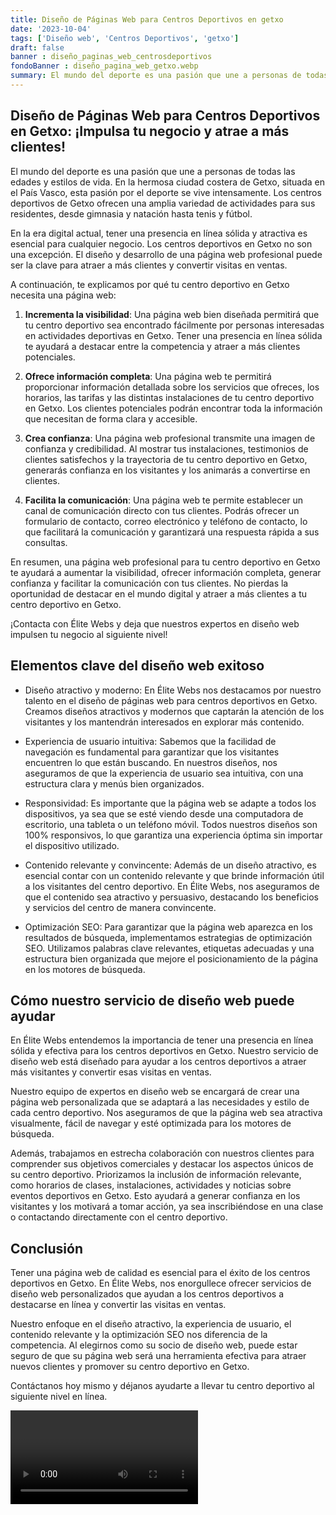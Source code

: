 ```yaml
---
title: Diseño de Páginas Web para Centros Deportivos en getxo
date: '2023-10-04'
tags: ['Diseño web', 'Centros Deportivos', 'getxo']
draft: false
banner : diseño_paginas_web_centrosdeportivos
fondoBanner : diseño_pagina_web_getxo.webp
summary: El mundo del deporte es una pasión que une a personas de todas las edades y estilos de vida. En la hermosa ciudad costera de Getxo, situada en el País Vasco, esta pasión por el deporte se vive intensamente. Los centros deportivos de Getxo ofrecen una amplia variedad de actividades para sus residentes, desde gimnasia y natación hasta tenis y fútbol.
---
```


## Diseño de Páginas Web para Centros Deportivos en Getxo: ¡Impulsa tu negocio y atrae a más clientes!

El mundo del deporte es una pasión que une a personas de todas las edades y estilos de vida. En la hermosa ciudad costera de Getxo, situada en el País Vasco, esta pasión por el deporte se vive intensamente. Los centros deportivos de Getxo ofrecen una amplia variedad de actividades para sus residentes, desde gimnasia y natación hasta tenis y fútbol.

En la era digital actual, tener una presencia en línea sólida y atractiva es esencial para cualquier negocio. Los centros deportivos en Getxo no son una excepción. El diseño y desarrollo de una página web profesional puede ser la clave para atraer a más clientes y convertir visitas en ventas. 

A continuación, te explicamos por qué tu centro deportivo en Getxo necesita una página web:

1. **Incrementa la visibilidad**: Una página web bien diseñada permitirá que tu centro deportivo sea encontrado fácilmente por personas interesadas en actividades deportivas en Getxo. Tener una presencia en línea sólida te ayudará a destacar entre la competencia y atraer a más clientes potenciales.

2. **Ofrece información completa**: Una página web te permitirá proporcionar información detallada sobre los servicios que ofreces, los horarios, las tarifas y las distintas instalaciones de tu centro deportivo en Getxo. Los clientes potenciales podrán encontrar toda la información que necesitan de forma clara y accesible.

3. **Crea confianza**: Una página web profesional transmite una imagen de confianza y credibilidad. Al mostrar tus instalaciones, testimonios de clientes satisfechos y la trayectoria de tu centro deportivo en Getxo, generarás confianza en los visitantes y los animarás a convertirse en clientes.

4. **Facilita la comunicación**: Una página web te permite establecer un canal de comunicación directo con tus clientes. Podrás ofrecer un formulario de contacto, correo electrónico y teléfono de contacto, lo que facilitará la comunicación y garantizará una respuesta rápida a sus consultas.

En resumen, una página web profesional para tu centro deportivo en Getxo te ayudará a aumentar la visibilidad, ofrecer información completa, generar confianza y facilitar la comunicación con tus clientes. No pierdas la oportunidad de destacar en el mundo digital y atraer a más clientes a tu centro deportivo en Getxo.

¡Contacta con Élite Webs y deja que nuestros expertos en diseño web impulsen tu negocio al siguiente nivel!

<GifSeo />

<Cta />

## Elementos clave del diseño web exitoso

- Diseño atractivo y moderno: En Élite Webs nos destacamos por nuestro talento en el diseño de páginas web para centros deportivos en Getxo. Creamos diseños atractivos y modernos que captarán la atención de los visitantes y los mantendrán interesados en explorar más contenido.

- Experiencia de usuario intuitiva: Sabemos que la facilidad de navegación es fundamental para garantizar que los visitantes encuentren lo que están buscando. En nuestros diseños, nos aseguramos de que la experiencia de usuario sea intuitiva, con una estructura clara y menús bien organizados.

- Responsividad: Es importante que la página web se adapte a todos los dispositivos, ya sea que se esté viendo desde una computadora de escritorio, una tableta o un teléfono móvil. Todos nuestros diseños son 100% responsivos, lo que garantiza una experiencia óptima sin importar el dispositivo utilizado.

- Contenido relevante y convincente: Además de un diseño atractivo, es esencial contar con un contenido relevante y que brinde información útil a los visitantes del centro deportivo. En Élite Webs, nos aseguramos de que el contenido sea atractivo y persuasivo, destacando los beneficios y servicios del centro de manera convincente.

- Optimización SEO: Para garantizar que la página web aparezca en los resultados de búsqueda, implementamos estrategias de optimización SEO. Utilizamos palabras clave relevantes, etiquetas adecuadas y una estructura bien organizada que mejore el posicionamiento de la página en los motores de búsqueda.

## Cómo nuestro servicio de diseño web puede ayudar

En Élite Webs entendemos la importancia de tener una presencia en línea sólida y efectiva para los centros deportivos en Getxo. Nuestro servicio de diseño web está diseñado para ayudar a los centros deportivos a atraer más visitantes y convertir esas visitas en ventas.

Nuestro equipo de expertos en diseño web se encargará de crear una página web personalizada que se adaptará a las necesidades y estilo de cada centro deportivo. Nos aseguramos de que la página web sea atractiva visualmente, fácil de navegar y esté optimizada para los motores de búsqueda.

Además, trabajamos en estrecha colaboración con nuestros clientes para comprender sus objetivos comerciales y destacar los aspectos únicos de su centro deportivo. Priorizamos la inclusión de información relevante, como horarios de clases, instalaciones, actividades y noticias sobre eventos deportivos en Getxo. Esto ayudará a generar confianza en los visitantes y los motivará a tomar acción, ya sea inscribiéndose en una clase o contactando directamente con el centro deportivo.

## Conclusión

Tener una página web de calidad es esencial para el éxito de los centros deportivos en Getxo. En Élite Webs, nos enorgullece ofrecer servicios de diseño web personalizados que ayudan a los centros deportivos a destacarse en línea y convertir las visitas en ventas.

Nuestro enfoque en el diseño atractivo, la experiencia de usuario, el contenido relevante y la optimización SEO nos diferencia de la competencia. Al elegirnos como su socio de diseño web, puede estar seguro de que su página web será una herramienta efectiva para atraer nuevos clientes y promover su centro deportivo en Getxo.

Contáctanos hoy mismo y déjanos ayudarte a llevar tu centro deportivo al siguiente nivel en línea.

<Video />

<CtaBot job='Centros Deportivos' city='getxo'/>

<Gmaps query='getxo+españa+maps' />